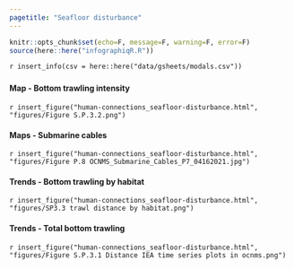 ```yaml
---
pagetitle: "Seafloor disturbance"
---
```


```r
knitr::opts_chunk$set(echo=F, message=F, warning=F, error=F)
source(here::here("infographiqR.R"))
```

`r insert_info(csv = here::here("data/gsheets/modals.csv"))`


### {.tabset}

#### Map - Bottom trawling intensity

`r insert_figure("human-connections_seafloor-disturbance.html", "figures/Figure S.P.3.2.png")`

#### Maps - Submarine cables

`r insert_figure("human-connections_seafloor-disturbance.html", "figures/Figure P.8 OCNMS_Submarine_Cables_P7_04162021.jpg")`

#### Trends - Bottom trawling by habitat

`r insert_figure("human-connections_seafloor-disturbance.html", "figures/SP3.3 trawl distance by habitat.png")`

#### Trends - Total bottom trawling

`r insert_figure("human-connections_seafloor-disturbance.html", "figures/Figure S.P.3.1 Distance IEA time series plots in ocnms.png")`
